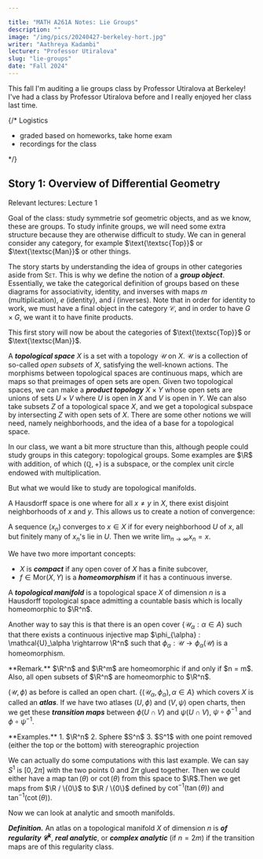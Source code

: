 ```yaml
---

title: "MATH A261A Notes: Lie Groups"
description: ""
image: "/img/pics/20240427-berkeley-hort.jpg"
writer: "Aathreya Kadambi"
lecturer: "Professor Utiralova"
slug: "lie-groups"
date: "Fall 2024"
---
```


This fall I'm auditing a lie groups class by Professor Utiralova at Berkeley! I've had a class by Professor Utiralova before and I really enjoyed her class last time.

{/* Logistics

- graded based on homeworks, take home exam 
- recordings for the class

*/}

Story 1: Overview of Differential Geometry
--------------------------------------------

Relevant lectures: Lecture 1

Goal of the class: study symmetrie sof geometric objects, and as we know, these are groups. To study infinite groups, we will need some extra structure because they are otherwise difficult to study. We can in general consider any category, for example $\text{\textsc{Top}}$ or $\text{\textsc{Man}}$ or other things.

The story starts by understanding the idea of groups in other categories aside from <span style="font-variant: small-caps">Set</span>. This is why we define the notion of a ***group object***. Essentially, we take the categorical definition of groups based on these diagrams for associativity, identity, and inverses with maps $m$ (multiplication), $e$ (identity), and $i$ (inverses). Note that in order for identity to work, we must have a final object in the category $\mathcal{C}$, and in order to have $G \times G$, we want it to have finite products.

This first story will now be about the categories of $\text{\textsc{Top}}$ or $\text{\textsc{Man}}$. 

A ***topological space*** $X$ is a set with a topology $\mathcal{U}$ on $X$. $\mathcal{U}$ is a collection of so-called *open subsets* of $X$, satisfying the well-known actions. The morphisms between topological spaces are continuous maps, which are maps so that preimages of open sets are open. Given two topological spaces, we can make a ***product topology*** $X \times Y$ whose open sets are unions of sets $U \times V$ where $U$ is open in $X$ and $V$ is open in $Y$. We can also take subsets $Z$ of a topological space $X$, and we get a topological subspace by intersecting $Z$ with open sets of $X$. There are some other notions we will need, namely neighborhoods, and the idea of a base for a topological space.

In our class, we want a bit more structure than this, although people could study groups in this category: topological groups. Some examples are $\R$ with addition, of which $(\mathbb{Q}, +)$ is a subspace, or the complex unit circle endowed with multiplication. 

But what we would like to study are topological manifolds. 

A Hausdorff space is one where for all $x\neq y$ in $X$, there exist disjoint neighborhoods of $x$ and $y$. This allows us to create a notion of convergence:

A sequence $(x_n)$ converges to $x \in X$ if for every neighborhood $U$ of $x$, all but finitely many of $x_n$'s lie in $U$. Then we write $\lim_{n\rightarrow \infty} x_n = x$.

We have two more important concepts:
- $X$ is ***compact*** if any open cover of $X$ has a finite subcover,
- $f \in \text{Mor}(X, Y)$ is a ***homeomorphism*** if it has a continuous inverse.

A ***topological manifold*** is a topological space $X$ of dimension $n$ is a Hausdorff topological space admitting a countable basis which is locally homeomorphic to $\R^n$. 

Another way to say this is that there is an open cover $\{\mathcal{U}_\alpha : \alpha \in A\}$ such that there exists a continuous injective map $\phi_{\alpha} : \mathcal{U}_\alpha \rightarrow \R^n$ such that $\phi_{\alpha} : \mathcal{U} \rightarrow \phi_{\alpha}(\mathcal{U})$ is a homeomorphism.

<div class="remark">
**Remark.** $\R^n$ and $\R^m$ are homeomorphic if and only if $n = m$. Also, all open subsets of $\R^n$ are homeomorphic to $\R^n$.
</div>

$(\mathcal{U},\phi)$ as before is called an open chart. $\{(\mathcal{U}_\alpha, \phi_{\alpha}), \alpha \in A\}$ which covers $X$ is called an ***atlas***. If we have two atlases $(U, \phi)$ and $(V, \psi)$ open charts, then we get these ***transition maps*** between $\phi(U \cap V)$ and $\psi(U \cap V)$, $\psi \circ \phi^{-1}$ and $\phi \circ \psi^{-1}$.

<div class="problem">
**Examples.** 
1. $\R^n$
2. Sphere $S^n$ 
3. $S^1$ with one point removed (either the top or the bottom) with stereographic projection

We can actually do some computations with this last example. We can say $S^1$ is $[0, 2\pi]$ with the two points $0$ and $2\pi$ glued together. Then we could either have a map $\tan(\theta)$ or $\cot(\theta)$ from this space to $\R$.Then we get maps from $\R / \{0\}$ to $\R / \{0\}$ defined by $\cot^{-1}(\tan(\theta))$ and $\tan^{-1}(\cot(\theta))$.
</div>

Now we can look at analytic and smooth manifolds.

***Definition.*** An atlas on a topological manifold $X$ of dimension $n$ is ***of regularity $\mathcal{C}^k$***, ***real analytic***, or ***complex analytic*** (if $n = 2m$) if the transition maps are of this regularity class.